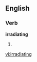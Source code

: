 
==English==

===Verb===
'''irradiating'''

# {{present participle of|[[irradiate]]}}

[[vi:irradiating]]